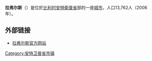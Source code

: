 {{Unreferenced|time=2018-08-13T11:15:36+00:00}}
'''拉弗尔斯'''（{{lang-nl|Ravels}}）是位於[[比利时|比利时]][[安特衛普省|安特衛普省]]部的一座[[城市|城市]]，人口13,762人（2006年）。

==外部链接==
*[http://www.ravels.be/ 拉弗尔斯官方网站] {{Wayback|url=http://www.ravels.be/ |date=20210118113103 }}

{{安特卫普省市区}}
{{Belgium-geo-stub}}

[[Category:安特卫普省市镇|Category:安特卫普省市镇]]
{{DEFAULTSORT:Ravels}}